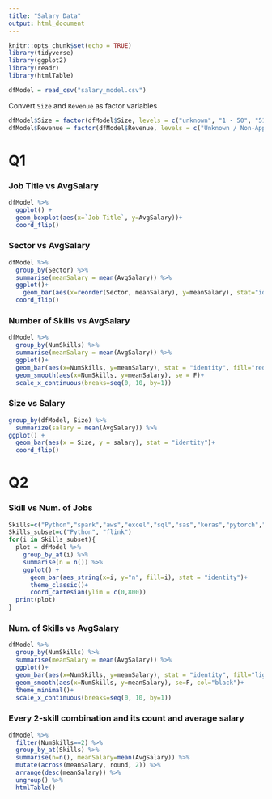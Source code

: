 ---
title: "Salary Data"
output: html_document
---

```{r setup, include=FALSE}
knitr::opts_chunk$set(echo = TRUE)
library(tidyverse)
library(ggplot2)
library(readr)
library(htmlTable)
```

```{r}
dfModel = read_csv("salary_model.csv")
```

Convert `Size` and `Revenue` as factor variables

```{r}
dfModel$Size = factor(dfModel$Size, levels = c("unknown", "1 - 50", "51 - 200", "201 - 500", "501 - 1000", "1001 - 5000", "5001 - 10000", "10000+"))
dfModel$Revenue = factor(dfModel$Revenue, levels = c("Unknown / Non-Applicable", "Less than $1 million (USD)", "$1 to $5 million (USD)", "$5 to $10 million (USD)", "$10 to $25 million (USD)", "$25 to $50 million (USD)", "$50 to $100 million (USD)", "$100 to $500 million (USD)", "$500 million to $1 billion (USD)", "$1 to $2 billion (USD)", "$2 to $5 billion (USD)", "$5 to $10 billion (USD)", "$10+ billion (USD)"))

```

# Q1

### Job Title vs AvgSalary
```{r}
dfModel %>%
  ggplot() +
  geom_boxplot(aes(x=`Job Title`, y=AvgSalary))+
  coord_flip()
```

### Sector vs AvgSalary

```{r}
dfModel %>%
  group_by(Sector) %>%
  summarise(meanSalary = mean(AvgSalary)) %>%
  ggplot()+
    geom_bar(aes(x=reorder(Sector, meanSalary), y=meanSalary), stat="identity") +
  coord_flip()
```

### Number of Skills vs AvgSalary

```{r}
dfModel %>%
  group_by(NumSkills) %>%
  summarise(meanSalary = mean(AvgSalary)) %>%
  ggplot()+
  geom_bar(aes(x=NumSkills, y=meanSalary), stat = "identity", fill="red") +
  geom_smooth(aes(x=NumSkills, y=meanSalary), se = F)+
  scale_x_continuous(breaks=seq(0, 10, by=1))
```

### Size vs Salary

```{r}
group_by(dfModel, Size) %>%
  summarize(salary = mean(AvgSalary)) %>%
ggplot() + 
  geom_bar(aes(x = Size, y = salary), stat = "identity")+
  coord_flip()
```



# Q2

### Skill vs Num. of Jobs

```{r}
Skills=c("Python","spark","aws","excel","sql","sas","keras","pytorch","scikit","tensor","hadoop","tableau","bi","flink","mongo","google_an")
Skills_subset=c("Python", "flink")
for(i in Skills_subset){
  plot = dfModel %>%
    group_by_at(i) %>%
    summarise(n = n()) %>%
    ggplot() +
      geom_bar(aes_string(x=i, y="n", fill=i), stat = "identity")+
      theme_classic()+
      coord_cartesian(ylim = c(0,800))
  print(plot)
}
```

### Num. of Skills vs AvgSalary

```{r}
dfModel %>%
  group_by(NumSkills) %>%
  summarise(meanSalary = mean(AvgSalary)) %>%
  ggplot()+
  geom_bar(aes(x=NumSkills, y=meanSalary), stat = "identity", fill="lightblue") +
  geom_smooth(aes(x=NumSkills, y=meanSalary), se=F, col="black")+
  theme_minimal()+
  scale_x_continuous(breaks=seq(0, 10, by=1))
```

### Every 2-skill combination and its count and average salary

```{r}
dfModel %>%
  filter(NumSkills==2) %>%
  group_by_at(Skills) %>%
  summarise(n=n(), meanSalary=mean(AvgSalary)) %>%
  mutate(across(meanSalary, round, 2)) %>%
  arrange(desc(meanSalary)) %>%
  ungroup() %>%
  htmlTable()
```


















